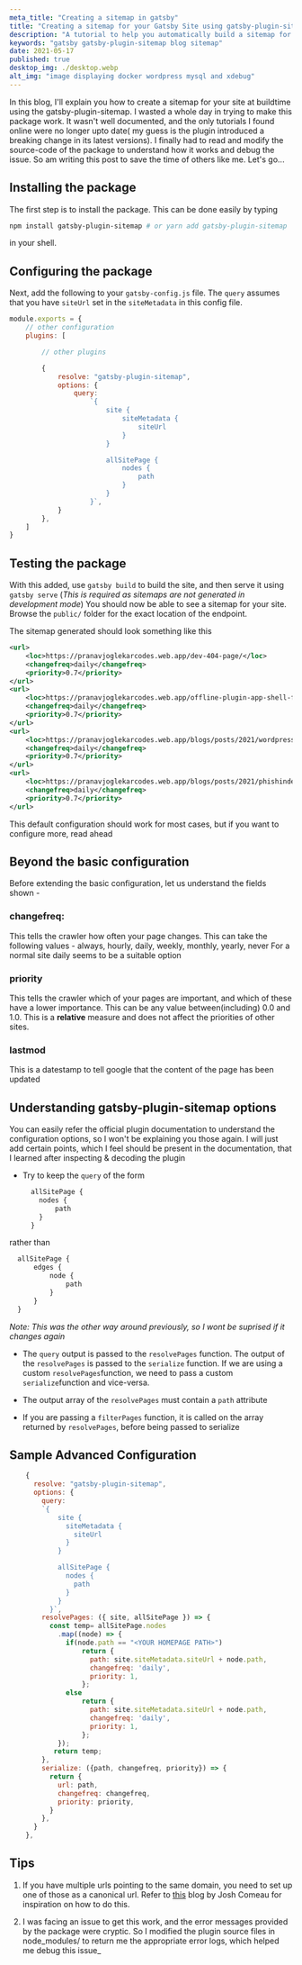 ```yaml
---
meta_title: "Creating a sitemap in gatsby"
title: "Creating a sitemap for your Gatsby Site using gatsby-plugin-sitemap"
description: "A tutorial to help you automatically build a sitemap for your gatsby site. Contains documentation on using the gatsby-plugin-sitemap package"
keywords: "gatsby gatsby-plugin-sitemap blog sitemap"
date: 2021-05-17
published: true
desktop_img: ./desktop.webp
alt_img: "image displaying docker wordpress mysql and xdebug"
---
```


In this blog, I'll explain you how to create a sitemap for your site at buildtime using the gatsby-plugin-sitemap. I wasted a whole day in trying to make this package work. It wasn't well documented, and the only tutorials I found online were no longer upto date( my guess is the plugin introduced a breaking change in its latest versions). I finally had to read and modify the source-code of the package to understand how it works and debug the issue. So am writing this post to save the time of others like me. Let's go...

## Installing the package

The first step is to install the package. This can be done easily by typing

```bash
npm install gatsby-plugin-sitemap # or yarn add gatsby-plugin-sitemap
```

in your shell.

## Configuring the package

Next, add the following to your `gatsby-config.js` file. The `query` assumes that you have `siteUrl` set in the `siteMetadata` in this config file.

```javascript
module.exports = {
    // other configuration
    plugins: [

        // other plugins

        {
            resolve: "gatsby-plugin-sitemap",
            options: {
                query: 
                    `{
                        site {
                            siteMetadata {
                                siteUrl
                            }
                        }

                        allSitePage {
                            nodes {
                                path
                            }
                        }
                    }`,
            }
        },
    ]
}
```

## Testing the package

With this added, use  `gatsby build`  to build the site, and then serve it using `gatsby serve` (*This is required as sitemaps are not generated in development mode*)
You should now be able to see a sitemap for your site. Browse the `public/` folder for the exact location of the endpoint.

The sitemap generated should look something like this

```xml
<url>
    <loc>https://pranavjoglekarcodes.web.app/dev-404-page/</loc>
    <changefreq>daily</changefreq>
    <priority>0.7</priority>
</url>
<url>
    <loc>https://pranavjoglekarcodes.web.app/offline-plugin-app-shell-fallback/</loc>
    <changefreq>daily</changefreq>
    <priority>0.7</priority>
</url>
<url>
    <loc>https://pranavjoglekarcodes.web.app/blogs/posts/2021/wordpress_docker_setup/</loc>
    <changefreq>daily</changefreq>
    <priority>0.7</priority>
</url>
<url>
    <loc>https://pranavjoglekarcodes.web.app/blogs/posts/2021/phishinder/</loc>
    <changefreq>daily</changefreq>
    <priority>0.7</priority>
</url>
```

This default configuration should work for most cases, but if you want to configure more, read ahead

## Beyond the basic configuration

Before extending the basic configuration, let us understand the fields shown -

### changefreq:
This tells the crawler how often your page changes. This can take the following values - always, hourly, daily, weekly, monthly, yearly, never
For a normal site daily seems to be a suitable option

### priority
This tells the crawler which of your pages are important, and which of these have a lower importance. This can be any value between(including) 0.0 and 1.0. This is a **relative** measure and does not affect the priorities of other sites.

### lastmod
This is a datestamp to tell google that the content of the page has been updated

## Understanding gatsby-plugin-sitemap options

You can easily refer the official plugin documentation to understand the configuration options, so I won't be explaining you those again. I will just add certain points, which I feel should be present in the documentation, that I learned after inspecting & decoding the plugin

- Try to keep the `query` of the form
  
  ```javascript
    allSitePage {
      nodes {
          path
      }
    }
  ```
 rather than
  ```javascript
    allSitePage {
        edges {
            node {
                path
            }
        }
    }
  ```

*Note: This was the other way around previously, so I wont be suprised if it changes again*

- The `query` output is passed to the `resolvePages` function. The output of the `resolvePages` is passed to the `serialize` function. If we are using a custom `resolvePages`function, we need to pass a custom `serialize`function and vice-versa.
  
- The output array of the `resolvePages` must contain a `path` attribute
  
- If you are passing a `filterPages` function, it is called on the array returned by `resolvePages`, before being passed to serialize
  
  ###
  

## Sample Advanced Configuration

```javascript
    {
      resolve: "gatsby-plugin-sitemap",
      options: {
        query: 
        `{
            site {
              siteMetadata {
                siteUrl
              }
            }

            allSitePage {
              nodes {
                path
              }
            }
          }`,
        resolvePages: ({ site, allSitePage }) => {
          const temp= allSitePage.nodes
            .map((node) => {
              if(node.path == "<YOUR HOMEPAGE PATH>")
                  return {
                    path: site.siteMetadata.siteUrl + node.path,
                    changefreq: 'daily',
                    priority: 1,
                  };
              else
                  return {
                    path: site.siteMetadata.siteUrl + node.path,
                    changefreq: 'daily',
                    priority: 1,
                  };
            });
           return temp;
        },
        serialize: ({path, changefreq, priority}) => {
          return {
            url: path,
            changefreq: changefreq,
            priority: priority,
          }
        },
      }
    },
```

## Tips

1. If you have multiple urls pointing to the same domain, you need to set up one of those as a canonical url. Refer to [this](https://www.joshwcomeau.com/gatsby/seo-friendly-sitemap/) blog by Josh Comeau for inspiration on how to do this.
  
2. I was facing an issue to get this work, and the error messages provided by the package were cryptic. So I modified the plugin source files in node_modules/ to return me the appropriate error logs, which helped me debug this issue_